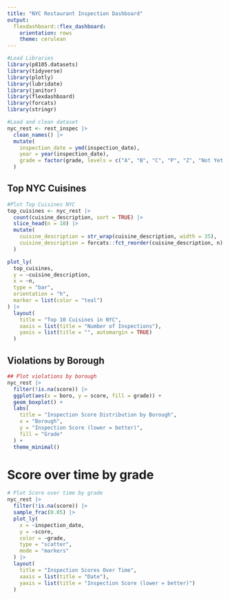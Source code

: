 ```yaml
---
title: "NYC Restaurant Inspection Dashboard"
output:
  flexdashboard::flex_dashboard:
    orientation: rows
    theme: cerulean
---
```


```r
#Load Libraries
library(p8105.datasets)
library(tidyverse)
library(plotly)
library(lubridate)
library(janitor)
library(flexdashboard)
library(forcats)
library(stringr)

#Load and clean dataset
nyc_rest <- rest_inspec |>
  clean_names() |>
  mutate(
    inspection_date = ymd(inspection_date),
    year = year(inspection_date),
    grade = factor(grade, levels = c("A", "B", "C", "P", "Z", "Not Yet Graded"))
  )
```

## Top NYC Cuisines
```r
#Plot Top Cuisines NYC
top_cuisines <- nyc_rest |>
  count(cuisine_description, sort = TRUE) |>
  slice_head(n = 10) |>
  mutate(
    cuisine_description = str_wrap(cuisine_description, width = 35),
    cuisine_description = forcats::fct_reorder(cuisine_description, n)
  )

plot_ly(
  top_cuisines,
  y = ~cuisine_description,
  x = ~n,
  type = "bar",
  orientation = "h",
  marker = list(color = "teal")
) |>
  layout(
    title = "Top 10 Cuisines in NYC",
    xaxis = list(title = "Number of Inspections"),
    yaxis = list(title = "", automargin = TRUE)
  ) 
```

## Violations by Borough
```r
## Plot violations by borough
nyc_rest |>
  filter(!is.na(score)) |>
  ggplot(aes(x = boro, y = score, fill = grade)) +
  geom_boxplot() +
  labs(
    title = "Inspection Score Distribution by Borough",
    x = "Borough",
    y = "Inspection Score (lower = better)",
    fill = "Grade"
  ) +
  theme_minimal()
```
# Score over time by grade
```r
# Plot Score over time by grade
nyc_rest |>
  filter(!is.na(score)) |>
  sample_frac(0.05) |>  
  plot_ly(
    x = ~inspection_date,
    y = ~score,
    color = ~grade,
    type = "scatter",
    mode = "markers"
  ) |>
  layout(
    title = "Inspection Scores Over Time",
    xaxis = list(title = "Date"),
    yaxis = list(title = "Inspection Score (lower = better)")
  )
```







